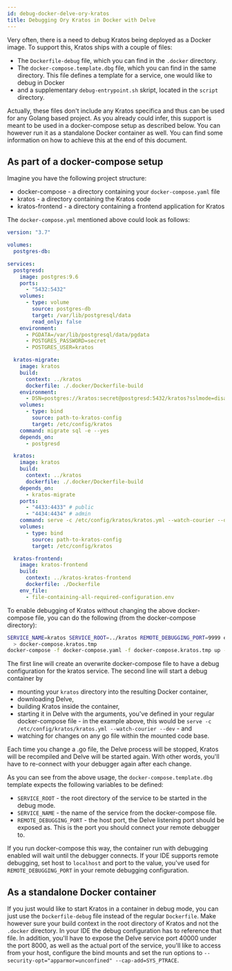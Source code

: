 ```yaml
---
id: debug-docker-delve-ory-kratos
title: Debugging Ory Kratos in Docker with Delve
---
```


Very often, there is a need to debug Kratos being deployed as a Docker image. To
support this, Kratos ships with a couple of files:

- The `Dockerfile-debug` file, which you can find in the `.docker` directory.
- The `docker-compose.template.dbg` file, which you can find in the same
  directory. This file defines a template for a service, one would like to debug
  in Docker
- and a supplementary `debug-entrypoint.sh` skript, located in the `script`
  directory.

Actually, these files don't include any Kratos specifica and thus can be used
for any Golang based project. As you already could infer, this support is meant
to be used in a docker-compose setup as described below. You can however run it
as a standalone Docker container as well. You can find some information on how
to achieve this at the end of this document.

## As part of a docker-compose setup

Imagine you have the following project structure:

- docker-compose - a directory containing your `docker-compose.yaml` file
- kratos - a directory containing the Kratos code
- kratos-frontend - a directory containing a frontend application for Kratos

The `docker-compose.yml` mentioned above could look as follows:

```yaml
version: "3.7"

volumes:
  postgres-db:

services:
  postgresd:
    image: postgres:9.6
    ports:
      - "5432:5432"
    volumes:
      - type: volume
        source: postgres-db
        target: /var/lib/postgresql/data
        read_only: false
    environment:
      - PGDATA=/var/lib/postgresql/data/pgdata
      - POSTGRES_PASSWORD=secret
      - POSTGRES_USER=kratos

  kratos-migrate:
    image: kratos
    build:
      context: ../kratos
      dockerfile: ./.docker/Dockerfile-build
    environment:
      - DSN=postgres://kratos:secret@postgresd:5432/kratos?sslmode=disable&max_conns=20&max_idle_conns=4
    volumes:
      - type: bind
        source: path-to-kratos-config
        target: /etc/config/kratos
    command: migrate sql -e --yes
    depends_on:
      - postgresd

  kratos:
    image: kratos
    build:
      context: ../kratos
      dockerfile: ./.docker/Dockerfile-build
    depends_on:
      - kratos-migrate
    ports:
      - "4433:4433" # public
      - "4434:4434" # admin
    command: serve -c /etc/config/kratos/kratos.yml --watch-courier --dev
    volumes:
      - type: bind
        source: path-to-kratos-config
        target: /etc/config/kratos

  kratos-frontend:
    image: kratos-frontend
    build:
      context: ../kratos-kratos-frontend
      dockerfile: ./Dockerfile
    env_file:
      - file-containing-all-required-configuration.env
```

To enable debugging of Kratos without changing the above docker-compose file,
you can do the following (from the docker-compose directory):

```bash
SERVICE_NAME=kratos SERVICE_ROOT=../kratos REMOTE_DEBUGGING_PORT=9999 envsubst < ../kratos/.docker/docker-compose.template.dbg \
  > docker-compose.kratos.tmp
docker-compose -f docker-compose.yaml -f docker-compose.kratos.tmp up --build -d kratos
```

The first line will create an overwrite docker-compose file to have a debug
configuration for the kratos service. The second line will start a debug
container by

- mounting your `kratos` directory into the resulting Docker container,
- downloading Delve,
- building Kratos inside the container,
- starting it in Delve with the arguments, you've defined in your regular
  docker-compose file - in the example above, this would be
  `serve -c /etc/config/kratos/kratos.yml --watch-courier --dev` - and
- watching for changes on any go file within the mounted code base.

Each time you change a .go file, the Delve process will be stopped, Kratos will
be recompiled and Delve will be started again. With other words, you'll have to
re-connect with your debugger again after each change.

As you can see from the above usage, the `docker-compose.template.dbg` template
expects the following variables to be defined:

- `SERVICE_ROOT` - the root directory of the service to be started in the debug
  mode.
- `SERVICE_NAME` - the name of the service from the docker-compose file.
- `REMOTE_DEBUGGING_PORT` - the host port, the Delve listening port should be
  exposed as. This is the port you should connect your remote debugger to.

If you run docker-compose this way, the container run with debugging enabled
will wait until the debugger connects. If your IDE supports remote debugging,
set host to `localhost` and port to the value, you've used for
`REMOTE_DEBUGGING_PORT` in your remote debugging configuration.

## As a standalone Docker container

If you just would like to start Kratos in a container in debug mode, you can
just use the `Dockerfile-debug` file instead of the regular `Dockerfile`. Make
however sure your build context in the root directory of Kratos and not the
`.docker` directory. In your IDE the debug configuration has to reference that
file. In addition, you'll have to expose the Delve service port 40000 under the
port 8000, as well as the actual port of the service, you'll like to access from
your host, configure the bind mounts and set the run options to
`--security-opt="apparmor=unconfined" --cap-add=SYS_PTRACE`.
